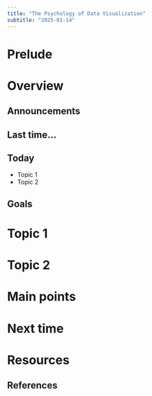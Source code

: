 ```yaml
---
title: "The Psychology of Data Visualization"
subtitle: "2025-01-14"
---
```


# Prelude

# Overview

## Announcements

## Last time...

## Today

- Topic 1
- Topic 2

## Goals

# Topic 1

# Topic 2

# Main points

# Next time

# Resources

## References
